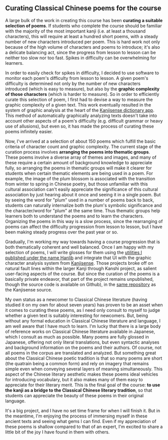 
<KanjiThroughKanshiCurator />

## Curating Classical Chinese poems for the course

A large bulk of the work in creating this course has been **curating a suitable selection of poems**. If students who complete the course should be familiar with the majority of the most important kanji (i.e. at least a thousand characters), this will require at least a hundred short poems, with a steady number of new characters introduced per poem. This is hard work not only because of the high volume of characters and poems to introduce; it's also a delicate balancing act, since the progress from lesson to lesson can be neither too slow nor too fast. Spikes in difficulty can be overwhelming for learners.

In order to easily check for spikes in difficulty, I decided to use software to monitor each poem's difficulty from lesson to lesson. A given poem's difficulty is determined not only by the number of new characters introduced (which is easy to measure), but also by the **graphic complexity of those characters** (which is harder to measure). So in order to efficiently curate this selection of poem, I first had to devise a way to measure the graphic complexity of a given text. This work eventually resulted in the system of graphic analysis at the heart of the [Kanjisense dictionary app](/dc/kanjisense). This method of automatically graphically analyzing texts doesn't take into account other aspects of a poem's difficulty (e.g. difficult grammar or heavy use of allusions), but even so, it has made the process of curating these poems infinitely easier.

Now, I've arrived at a selection of about 150 poems which fulfill the basic criteria of character count and graphic complexity. The current stage of the curation process involves **arranging the poems into thematic groups**. These poems involve a diverse array of themes and images, and many of these require a certain amount of background knowledge to appreciate fully, so arranging the poems in thematic groups will make it clearer for students when certain thematic elements are being used in a poem. For example, the image of the plum blossom is associated with the transition from winter to spring in Chinese poetry, but those unfamiliar with this cultural association can't easily appreciate the significance of this cultural association by just hearing about it once and seeing it in a single poem. But by seeing the word for "plum" used in a number of poems back to back, students can naturally internalize both the plum's symbolic significance and the character/word for "plum" at the same time. Thus thematic groups help learners both to understand the poems and to learn the characters. Organizing the poems in this way is a slow process, since the rearranging of poems can affect the difficulty progression from lesson to lesson, but I have been making steady progress over the past year or so.

Gradually, I'm working my way towards having a course progression that is both thematically coherent and well balanced. Once I am happy with my selection of poems, I will write glosses for them using the [utilities I published under the name Hanlib](/dc/hanlib) and integrate that UI with the graphic character analysis system from [Kanjisense](/dc/kanjisense). Those projects broke off on natural fault lines within the larger Kanji through Kanshi project, as salient user-facing aspects of the course. But since the curation of the poems is a basically private endeavor, that part of the project remains unpublished, though the source code is available on Github), in the [same repository](https://github.com/justinsilvestre/kanjisense/blob/main/app/routes/curate.%24courseId.tsx) as the Kanjisense source.

My own status as a newcomer to Classical Chinese literature (having studied it on my own for about seven years) has proven to be an asset when it comes to curating these poems, as I need only consult to myself to judge whether a given text is suitably interesting for newcomers. But, being without any formal education in Classical Chinese literature and language, I am well aware that I have much to learn. I'm lucky that there is a large body of reference works on Classical Chinese literature available in Japanese, which I consult as much as possible. Many poems are fully glossed in Japanese, offering not only literal translations, but even syntactic analyses and background information on the poems and their authors. Of course, not all poems in the corpus are translated and analyzed. But something great about the Classical Chinese poetic tradition is that so many poems are short (the quatrain being a common form) and rely on imagery that remains simple even when conveying several layers of meaning simultaneously. This aspect of the Chinese literary aesthetic makes these poems ideal vehicles for introducing vocabulary, but it also makes many of them easy to appreciate for their literary merit. This is the final goal of the course: **to use the kanji as a bridge to the Classical Chinese literary tradition**, so that students can appreciate the beauty of these poems in their original language.

It's a big project, and I have no set time frame for when I will finish it. But in the meantime, I'm enjoying the process of immersing myself in these ancient texts and seeing what gems I can find. Even if my appreciation of these poems is shallow compared to that of an expert, I'm excited to share a little bit of the joy I have found in them with others.
